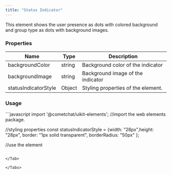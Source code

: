```yaml
---
title: "Status Indicator"
---
```


This element shows the user presence as dots with colored background and group type as dots with background images.

### Properties

| Name                 | Type   | Description                        |
| -------------------- | ------ | ---------------------------------- |
| backgroundColor      | string | Background color of the indicator  |
| backgroundImage      | string | Background image of the indicator  |
| statusIndicatorStyle | Object | Styling properties of the element. |

### Usage

<Tabs>
<Tab title="JavaScript">
```javascript
import '@cometchat/uikit-elements'; //import the web elements package.

//styling properties 
const statusIndicatorStyle = {width: "28px",height: "28px", border: "1px solid transparent", borderRadius: "50px" };

//use the element
<cometchat-status-indicator backgroundColor="#00C86F" statusIndicatorStyle={statusIndicatorStyle}></cometchat-status-indicator>
```

</Tab>

</Tabs>
